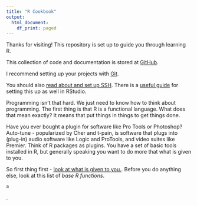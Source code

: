 ```yaml
---
title: "R Cookbook"
output:
  html_document:
    df_print: paged
---
```


Thanks for visiting! This repository is set up to guide you through learning R.

This collection of code and documentation is stored at [GitHub](https://github.com/fdrennan/r-cookbook).

I recommend setting up your projects with [Git](https://git-scm.com/).

You should also [read about and set up SSH](https://docs.github.com/en/authentication/connecting-to-github-with-ssh/about-ssh). There is a [useful guide](https://happygitwithr.com/ssh-keys.html#ssh-keys) for setting this up as well in RStudio.

Programming isn't that hard. We just need to know how to think about programming. The first thing is that R is a functional language. What does that mean exactly? It means that put things in things to get things done.

Have you ever bought a plugin for software like Pro Tools or Photoshop?Auto-tune - popularized by Cher and t-pain, is software that plugs into (plug-in) audio software like Logic and ProTools, and video suites like Premier. Think of R packages as plugins. You have a set of basic tools installed in R, but generally speaking you want to do more that what is given to you.

So first thing first - [look at what is given to you.](https://stat.ethz.ch/R-manual/R-devel/library/base/html/00Index.html). Before you do anything else, look at this list of *base R functions*.

```r
a
```

.
